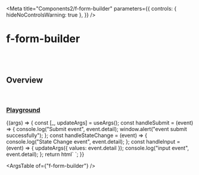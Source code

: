
<Meta
  title="Components2/f-form-builder"
  parameters={{
    controls: { hideNoControlsWarning: true },
  }}
/>

# f-form-builder

<br />
<br />

## Overview

<f-divider></f-divider>

<br />

### [Playground](/story/components-f-form-builder--playground)

<Canvas>
  <Story
    name="Playground"
    argTypes={{
      config: {
        control: "object",
      },
      values: { control: "object" },
    }}
    args={{
      ...fields,
      values: {},
    }}
  >
    {(args) => {
      const [_, updateArgs] = useArgs();
      const handleSubmit = (event) => {
        console.log("Submit event", event.detail);
        window.alert("event submit successfully");
      };
      const handleStateChange = (event) => {
        console.log("State Change event", event.detail);
      };
      const handleInput = (event) => {
        updateArgs({ values: event.detail });
        console.log("input event", event.detail);
      };
      return html` <f-div padding="medium">
        <f-form-builder
          .config=${args.config}
          .values=${args.values}
          @submit=${handleSubmit}
          @stateChange=${handleStateChange}
          @input=${handleInput}
        >
          <f-button
            label="submit"
            .variant=${args.config.variant}
            .category=${args.config.category}
          ></f-button> </f-form-builder
      ></f-div>`;
    }}
  </Story>
</Canvas>

<br />

<ArgsTable of={"f-form-builder"} />
